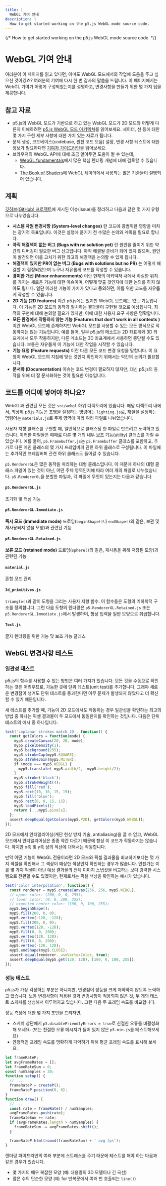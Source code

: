 ```yaml
---
title: |
  WebGL 기여 안내
description: |
  How to get started working on the p5.js WebGL mode source code.
---
```

{/* How to get started working on the p5.js WebGL mode source code. */}

# WebGL 기여 안내

여러분이 이 페이지를 읽고 있다면, 아마도 WebGL 모드에서의 작업에 도움을 주고 싶으신 것이겠죠? 여러분의 기여에 다시 한 번 감사의 말씀을 드립니다. 이 페이지에서는 WebGL 기여가 어떻게 구성되었는지를 설명하고, 변경사항을 만들기 위한 몇 가지 팁을 제공합니다.

## 참고 자료

* p5.js의 WebGL 모드가 기반으로 하고 있는 WebGL 모드가 2D 모드와 어떻게 다른지 이해하려면 [p5.js WebGL 모드 아키텍쳐](webgl_mode_architecture/)를 읽어보세요. 셰이더, 선 등에 대한 몇 가지 구현 세부 사항에 대한 가치 있는 자료가 됩니다.
* 문제 생성, 코드베이스(codebase, 원천 코드 모음) 설정, 변경 사항 테스트에 대한 정보가 필요하다면 [기여자 가이드라인](https://p5js.org/contributor-docs/#/./contributor_guidelines)을 읽어보세요.
* 브라우저의 WebGL API에 대해 조금 알아두면 도움이 될 수 있는데,
  * [WebGL fundamentals](https://webglfundamentals.org/)에서 많은 핵심 렌더링 개념에 대해 검토할 수 있습니다.
  * [The Book of Shaders](https://thebookofshaders.com/)에 WebGL 셰이더에서 사용되는 많은 기술들이 설명되어 있습니다.

## 계획

[깃허브(GitHub) 프로젝트](https://github.com/orgs/processing/projects/5)에 게시된 이슈(issue)를 정리하고 다음과 같은 몇 가지 유형으로 나누었습니다.

* **시스템 차원 변경사항 (System-level changes)** 란 코드에 광범위한 영향을 미치는 장기적 목표입니다. 이것은 실행에 옮기기 전 수많은 논의와 계획을 필요로 합니다.
* **아직 해결책이 없는 버그 (Bugs with no solution yet)** 란 원인을 줄이기 위한 약간의 디버깅이 필요한 버그 신고입니다. 아직 해결될 준비가 되어 있지 않으며, 원인이 발견되면 이를 고치기 위한 최고의 해결책을 논의할 수 있게 됩니다.
* **해결책이 있지만 PR이 없는 버그 (Bugs with solutions but no PR)** 는 어떻게 해결할 지 결정되었으며 누구나 자유롭게 코드를 작성할 수 있습니다.
* **경미한 개선 (Minor enhancements)** 이란 현재의 아키텍쳐 내에서 확실한 위치를 가지는 새로운 기능에 대한 이슈이며, 어떻게 맞출 것인지에 대한 논의를 하지 않아도 됩니다. 일단 이러한 기능이 가치가 있다고 동의하면, 이를 위한 코드를 자유롭게 작성할 수 있습니다.
* **2D 기능 (2D features)** 이란 p5.js에는 있지만 WebGL 모드에는 없는 기능입니다. 이 기능은 2D 모드의 동작과 일치하는 결과물이 구현될 것으로 예상됩니다. 최적의 구현에 대해 논의할 필요가 있지만, 이에 대한 사용자 요구 사항은 명확합니다.
* **모든 환경에서 작동하지 않는 기능 (Features that don't work in all contexts )** 이란 WebGL 모드에 존재하지만 WebGL 모드를 사용할 수 있는 모든 방식으로 작동하지는 않는 기능입니다. 예를 들어, 일부 p5.js의 메소드는 2D 좌표계와 3D 좌표계에서 모두 작동하지만, 다른 메소드는 3D 좌표계에서 사용하면 중단될 수도 있습니다. 보통은 자유롭게 이 기능에 대한 작업을 시작할 수 있습니다.
* **기능 요청 (Feature requests)** 이란 다른 모든 코드 변경 요청을 말합니다. 이 요청이 WebGL 모드의 지침에 맞는 것인지 확인하기 위해서는 약간의 논의가 필요합니다.
* **문서화 (Documentation)** 이슈는 코드 변경이 필요하지 않지만, 대신 p5.js의 동작을 위해 더 잘 문서화하는 것이 필요한 이슈입니다.

## 코드를 어디에 넣어야 하나요?

WebGL과 관련된 모든 것은 `src/webgl` 하위 디렉토리에 있습니다. 해당 디렉토리 내에서, 최상위 p5.js 기능은 조명을 설정하는 명령어는 `lighting.js`로, 재질을 설정하는 명령어는 `materials.js`로 주제 영역에 따라 여러 파일로 나뉘었습니다.

사용자 지향 클래스를 구현할 때, 일반적으로 클래스당 한 파일로 만드려고 노력하고 있습니다. 이러한 파일들은 때때로 다른 몇 개의 내부 보조 기능(utility) 클래스를 가질 수 있습니다. 예를 들어, `p5.Framebuffer.js`는 `p5.Framebuffer` 클래스를 포함하고, 추가로 다른 메인 클래스의 몇 가지 프레임버퍼 관련 하위 클래스로 구성됩니다. 이 파일에는 추가적인 프레임버퍼 관련 하위 클래스도 들어갈 수 있습니다.

`p5.RendererGL`은 많은 동작을 처리하는 대형 클래스입니다. 이 때문에 하나의 대형 클래스 파일이 있는 것이 아닌, 어떤 주제 영역인지에 따라 여러 개의 파일로 나누었습니다. `p5.RendererGL`을 분할한 파일과, 각 파일에 무엇이 있는지는 다음과 같습니다.

#### `p5.RendererGL.js`

초기화 및 핵심 기능

#### `p5.RendererGL.Immediate.js`

**즉시 모드 (immediate mode)** 드로잉(`beginShape()`나 `endShape()`와 같은, 보관 및 재사용되지 않을 모양)과 관련된 기능

#### `p5.RendererGL.Retained.js`

**보류 모드 (retained mode)** 드로잉(`sphere()`와 같은, 재사용을 위해 저장된 모양)과 관련된 기능

#### `material.js`

혼합 모드 관리

#### `3d_primitives.js`

`triangle()`과 같이 도형을 그리는 사용자 지향 함수. 이 함수들은 도형의 기하학적 구조를 정의합니다. 그런 다음 도형의 렌더링은 `p5.RendererGL.Retained.js` 또는 `p5.RendererGL.Immediate.js`에서 발생하며, 형상 입력을 일반 모양으로 취급합니다.

#### `Text.js`

글자 렌더링을 위한 기능 및 보조 기능 클래스

## WebGL 변경사항 테스트

### 일관성 테스트

p5.js의 함수를 사용할 수 있는 방법은 여러 가지가 있습니다. 모든 것을 수동으로 확인하는 것은 어려우므로, 가능한 곳에 단위 테스트(unit test)를 추가합니다. 그래야 새로운 변경점이 생겨도 단위 테스트를 통과한다면 아무 문제가 발생되지 않았다고 더 확신할 수 있기 때문입니다.

새 테스트를 추가할 때, 기능이 2D 모드에서도 작동하는 경우 일관성을 확인하는 최고의 방법 중 하나는 픽셀 결과물이 두 모드에서 동일한지를 확인하는 것입니다. 다음은 단위 테스트의 예시 중 하나입니다.

```js
test('coplanar strokes match 2D', function() {
  const getColors = function(mode) {
    myp5.createCanvas(20, 20, mode);
    myp5.pixelDensity(1);
    myp5.background(255);
    myp5.strokeCap(myp5.SQUARE);
    myp5.strokeJoin(myp5.MITER);
    if (mode === myp5.WEBGL) {
      myp5.translate(-myp5.width/2, -myp5.height/2);
    }
    myp5.stroke('black');
    myp5.strokeWeight(4);
    myp5.fill('red');
    myp5.rect(10, 10, 15, 15);
    myp5.fill('blue');
    myp5.rect(0, 0, 15, 15);
    myp5.loadPixels();
    return [...myp5.pixels];
  };
  assert.deepEqual(getColors(myp5.P2D), getColors(myp5.WEBGL));
});
```

2D 모드에서 안티앨리어싱(계단 현상 방지 기술, antialiasing)을 끌 수 없고, WebGL 모드에서 안티앨리어싱은 종종 약간 다르기 때문에 항상 이 코드가 작동하지는 않습니다. 하지만 x축 및 y축 상의 직선에 대해서는 작동합니다.

만약 어떤 기능이 WebGL 전용이라면 2D 모드와 픽셀 결과물을 비교하기보다는 몇 가지 픽셀을 확인해서 그 색상이 예상한 색상인지 확인하는 경우가 많습니다. 언젠가는 이를 몇 가지 픽셀이 아닌 예상 결과물의 전체 이미지 스냅샷을 비교하는 보다 강력한 시스템으로 전환할 수도 있겠지만, 현재로서는 픽셀 색상을 확인하는 예시가 있습니다.

```js
test('color interpolation', function() {
  const renderer = myp5.createCanvas(256, 256, myp5.WEBGL);
  // upper color: (200, 0, 0, 255);
  // lower color: (0, 0, 200, 255);
  // expected center color: (100, 0, 100, 255);
  myp5.beginShape();
  myp5.fill(200, 0, 0);
  myp5.vertex(-128, -128);
  myp5.fill(200, 0, 0);
  myp5.vertex(128, -128);
  myp5.fill(0, 0, 200);
  myp5.vertex(128, 128);
  myp5.fill(0, 0, 200);
  myp5.vertex(-128, 128);
  myp5.endShape(myp5.CLOSE);
  assert.equal(renderer._useVertexColor, true);
  assert.deepEqual(myp5.get(128, 128), [100, 0, 100, 255]);
});
```

### 성능 테스트

p5.js가 가장 걱정하는 부분은 아니지만, 변경점이 성능을 크게 저하하지 않도록 노력하고 있습니다. 보통 변경사항이 적용된 것과 변경사항이 적용되지 않은 것, 두 개의 테스트 스케치를 생성해서 이루어지고 있습니다. 그런 다음 두 프레임 속도를 비교합니다.

성능 측정에 대한 몇 가지 조언을 드리자면,

* 스케치 상단에서 `p5.disableFriendlyErrors = true`로 친절한 오류를 비활성화해 보세요. (또는 친절한 오류 메시지가 들어 있지 않은 `p5.min.js`를 테스트해보세요)
* 안정적인 프레임 속도를 명확하게 파악하기 위해 평균 프레임 속도를 표시해 보세요.

```js
let frameRateP;
let avgFrameRates = [];
let frameRateSum = 0;
const numSamples = 30;
function setup() {
  // ...
  frameRateP = createP();
  frameRateP.position(0, 0);
}
function draw() {
  // ...
  const rate = frameRate() / numSamples;
  avgFrameRates.push(rate);
  frameRateSum += rate;
  if (avgFrameRates.length > numSamples) {
    frameRateSum -= avgFrameRates.shift();
  }

  frameRateP.html(round(frameRateSum) + ' avg fps');
}
```

렌더링 파이프라인의 여러 부분에 스트레스를 주기 때문에 테스트를 해야 하는 다음과 같은 경우가 있습니다.

* 몇 가지의 매우 복잡한 모양 (예: 대용량의 3D 모델이나 긴 곡선)
* 많은 수의 단순한 모양 (예: for 반복문에서 여러 번 호출되는 `line()`)
